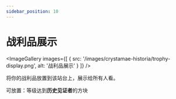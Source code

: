 ```yaml
---
sidebar_position: 10
---
```



# 战利品展示

<ImageGallery images={[
  { src: '/images/crystamae-historia/trophy-display.png', alt: '战利品展示' }
]} />

将你的战利品放置到该站台上，展示给所有人看。

可放置：等级达到**历史见证者**的方块
